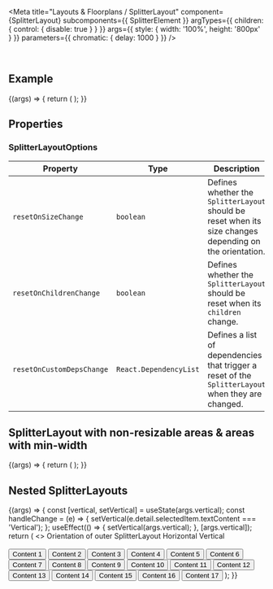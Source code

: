 
<Meta
  title="Layouts & Floorplans / SplitterLayout"
  component={SplitterLayout}
  subcomponents={{ SplitterElement }}
  argTypes={{
    children: { control: { disable: true } }
  }}
  args={{ style: { width: '100%', height: '800px' } }}
  parameters={{
    chromatic: { delay: 1000 }
  }}
/>

<DocsHeader />

<br />

## Example

<Canvas>
  <Story name="Default">
    {(args) => {
      return (
        <SplitterLayout {...args}>
          <SplitterElement>
            <SplitterElementContent text="Content 1" />
          </SplitterElement>
          <SplitterElement>
            <SplitterElementContent
              text={`Content 2
            with
            multi
            lines
            `}
            />
          </SplitterElement>
          <SplitterElement>
            <SplitterElementContent text="Content 3 with long text: Lorem ipsum dolor sit amet, consetetur sadipscing elitr, sed diam nonumy eirmod tempor invidunt ut labore et dolore magna aliquyam erat, sed diam voluptua. At vero eos et accusam et justo duo dolores et ea rebum. Stet clita kasd gubergren, no sea takimata sanctus est Lorem ipsum dolor sit amet. Lorem ipsum dolor sit amet, consetetur sadipscing elitr, sed diam nonumy eirmod tempor invidunt ut labore et dolore magna aliquyam erat, sed diam voluptua. At vero eos et accusam et justo duo dolores et ea rebum. Stet clita kasd gubergren, no sea takimata sanctus est Lorem ipsum dolor sit amet." />
          </SplitterElement>
          <SplitterElement>
            <SplitterElementContent text="Content 4" />
          </SplitterElement>
        </SplitterLayout>
      );
    }}
  </Story>
</Canvas>

## Properties

<ArgsTable story="." />

### SplitterLayoutOptions

| Property                  | Type                   | Description                                                                                              |
| ------------------------- | ---------------------- | -------------------------------------------------------------------------------------------------------- |
| `resetOnSizeChange`       | `boolean`              | Defines whether the `SplitterLayout` should be reset when its size changes depending on the orientation. |
| `resetOnChildrenChange`   | `boolean`              | Defines whether the `SplitterLayout` should be reset when its `children` change.                         |
| `resetOnCustomDepsChange` | `React.DependencyList` | Defines a list of dependencies that trigger a reset of the `SplitterLayout` when they are changed.       |

## SplitterLayout with non-resizable areas & areas with min-width

<Canvas>
  <Story name="Limited areas">
    {(args) => {
      return (
        <SplitterLayout {...args}>
          <SplitterElement size="10%">
            <SplitterElementContent text="Content 1 - (size: 10%)" background="cadetblue" />
          </SplitterElement>
          <SplitterElement>
            <SplitterElementContent text="Content 2" background="skyblue" />
          </SplitterElement>
          <SplitterElement minSize={200}>
            <SplitterElementContent text="Content 3 (minSize: 200)" background="lightblue" />
          </SplitterElement>
          <SplitterElement>
            <SplitterElementContent text="Content 4" background="paleturquoise" />
          </SplitterElement>
          <SplitterElement>
            <SplitterElementContent text="Content 5" background="lightskyblue" />
          </SplitterElement>
          <SplitterElement resizable={false} size="150px">
            <SplitterElementContent text="Content 6 (not resizable - size: 150px)" background="powderblue" />
          </SplitterElement>
          <SplitterElement>
            <SplitterElementContent text="Content 7" background="aliceblue" />
          </SplitterElement>
          <SplitterElement>
            <SplitterElementContent text="Content 8" background="lightsteelblue" />
          </SplitterElement>
        </SplitterLayout>
      );
    }}
  </Story>
</Canvas>

## Nested SplitterLayouts

<Canvas>
  <Story name="Nested" args={{ vertical: true }}>
    {(args) => {
      const [vertical, setVertical] = useState(args.vertical);
      const handleChange = (e) => {
        setVertical(e.detail.selectedItem.textContent === 'Vertical');
      };
      useEffect(() => {
        setVertical(args.vertical);
      }, [args.vertical]);
      return (
        <>
          <FlexBox direction="Column">
            <Label showColon>Orientation of outer SplitterLayout</Label>
            <SegmentedButton onSelectionChange={handleChange}>
              <SegmentedButtonItem pressed={!vertical}>Horizontal</SegmentedButtonItem>
              <SegmentedButtonItem pressed={vertical}>Vertical</SegmentedButtonItem>
            </SegmentedButton>
          </FlexBox>
          <br />
          <br />
          <SplitterLayout style={args.style} vertical={vertical}>
            <SplitterElement size="40%">
              <FlexBox direction="Column" style={{ width: '100%', height: '100%' }}>
                <Button style={{ width: '100%' }}>Content 1</Button>
                <SplitterLayout style={{ height: '100%' }}>
                  <SplitterElement style={{ background: 'lightblue' }} size="auto">
                    <Button>Content 2</Button>
                  </SplitterElement>
                  <SplitterElement style={{ background: 'skyblue' }} size="10%">
                    <Button data-auto>Content 3</Button>
                  </SplitterElement>
                  <SplitterElement style={{ background: 'cadetblue' }} size="auto">
                    <Button>Content 4</Button>
                  </SplitterElement>
                  <SplitterElement style={{ background: 'lightskyblue' }} size="60%">
                    <FlexBox direction="Column" style={{ width: '100%' }}>
                      <Button style={{ width: '100%' }}>Content 5</Button>
                      <SplitterLayout style={{ height: '100%' }}>
                        <SplitterElement style={{ background: '#E29713' }}>
                          <Button>Content 6</Button>
                        </SplitterElement>
                        <SplitterElement size="50%">
                          <FlexBox direction="Column" style={{ width: '100%', height: '100%' }}>
                            <Button style={{ width: '100%' }}>Content 7</Button>
                            <SplitterLayout vertical={true} style={{ height: '100%' }}>
                              <SplitterElement style={{ background: 'lightgrey' }} size="50%">
                                <Button>Content 8</Button>
                              </SplitterElement>
                              <SplitterElement style={{ background: 'grey' }} size="50%">
                                <Button>Content 9</Button>
                              </SplitterElement>
                            </SplitterLayout>
                          </FlexBox>
                        </SplitterElement>
                        <SplitterElement style={{ background: '#D3A95E' }}>
                          <Button>Content 10</Button>
                        </SplitterElement>
                      </SplitterLayout>
                    </FlexBox>
                  </SplitterElement>
                </SplitterLayout>
              </FlexBox>
            </SplitterElement>
            <SplitterElement size="20%">
              <Button style={{ width: '100%' }}>Content 11</Button>
            </SplitterElement>
            <SplitterElement>
              <FlexBox direction="Column" style={{ width: '100%' }}>
                <Button style={{ width: '100%' }}>Content 12</Button>
                <SplitterLayout style={{ height: '100%' }}>
                  <SplitterElement style={{ background: 'forestgreen' }} size="15%">
                    <Button>Content 13</Button>
                  </SplitterElement>
                  <SplitterElement style={{ background: 'darkgreen' }} size="15%">
                    <Button>Content 14</Button>
                  </SplitterElement>
                  <SplitterElement style={{ background: 'olive' }} resizable={false} size="40%">
                    <Button>Content 15</Button>
                  </SplitterElement>
                  <SplitterElement style={{ background: 'green' }} size="15%">
                    <Button>Content 16</Button>
                  </SplitterElement>
                  <SplitterElement style={{ background: 'seagreen' }} size="15%">
                    <Button>Content 17</Button>
                  </SplitterElement>
                </SplitterLayout>
              </FlexBox>
            </SplitterElement>
          </SplitterLayout>
        </>
      );
    }}
  </Story>
</Canvas>
